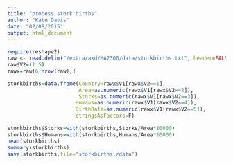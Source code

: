 ```yaml
---
title: "process stork births"
author: "Kate Davis"
date: "02/08/2015"
output: html_document
---
```




```r
require(reshape2)
raw <- read.delim("/extra/akd/MA2300/data/storkbirths.txt", header=FALSE, stringsAsFactors=FALSE)
raw$V2=(1:5)
rawx=raw[6:nrow(raw),]
```

```r
storkbirths=data.frame(Country=rawx$V1[rawx$V2==1],
                       Area=as.numeric(rawx$V1[rawx$V2==2]),
                       Storks=as.numeric(rawx$V1[rawx$V2==3]),
                      Humans=as.numeric(rawx$V1[rawx$V2==4]),
                      BirthRate=as.numeric(rawx$V1[rawx$V2==5]),
                      stringsAsFactors=F)

storkbirths$Storks=with(storkbirths,Storks/Area*10000)
storkbirths$Humans=with(storkbirths,Humans/Area*10000)
head(storkbirths)
summary(storkbirths)
save(storkbirths,file="storkbirths.rdata")
```

